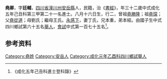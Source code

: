 {{明清人物信息框
| 姓名 = 堯卿
| 原名 =
| 圖片名稱= 
| 圖片大小 =
| 圖片說明 = 
| 最高職務 =
| 國家 = 大明 
| 爵位 =
| 籍貫 = [[四川省|四川省]][[潼川州|潼川州]][[安岳縣|安岳縣]]
| 族裔 = 
| 旗籍 = 
| 字號 = 
| 諡號 =
| 出生日期 = 八月十六日
| 出生地點 =
| 逝世日期 = 
| 逝世地點 =
| 墓葬 =
| 配偶 = 丁氏
| 親屬 = 曾祖[[堯勝隆|堯勝隆]]，祖[[堯琛|堯琛]]，父[[堯從道|堯從道]]，母劉氏；繼母王氏
| 出身 =
* 成化五年己丑科進士
| 經歷 =
| 著作 =  
*
*
*
}}
'''堯卿'''{{BD|1438年||1497年||}}，字'''廷輔'''，[[四川省|四川省]][[潼川州|潼川州]][[安岳縣|安岳縣]]人，民籍，治《[[書經|書經]]》，年三十二歲中式成化五年己丑科第三甲第二十一名進士。八月十六日生，行二，曾祖[[堯勝隆|堯勝隆]]；祖[[堯琛|堯琛]]；父[[堯從道|堯從道]]；母劉氏；繼母王氏。[[永感下|永感下]]，妻丁氏，兄本重，弟本經。由國子生中式四川鄉試第六十五名[[舉人|舉人]]，[[會試|會試]]中式第一百七十五名<ref>《成化五年己丑科進士登科錄》</ref>。

== 参考资料 ==
{{reflist}}

{{成化五年己丑科殿试金榜}}

{{Authority control}}

{{DEFAULTSORT:}}
[[Category:堯姓|Category:堯姓]]
[[Category:安岳人|Category:安岳人]]
[[Category:成化元年乙酉科四川鄉試舉人|Category:成化元年乙酉科四川鄉試舉人]]


{{明朝人物小作品}}